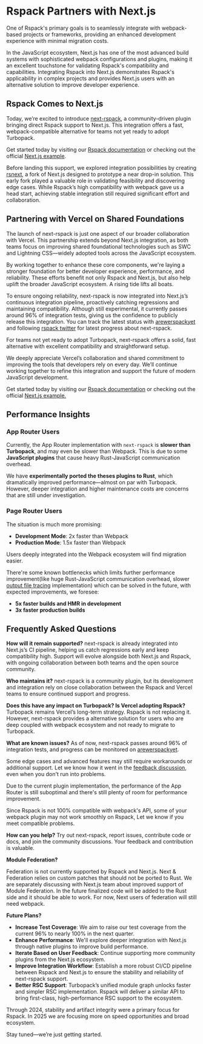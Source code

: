 # Rspack Partners with Next.js

One of Rspack's primary goals is to seamlessly integrate with webpack-based projects or frameworks, providing an enhanced development experience with minimal migration costs.

In the JavaScript ecosystem, Next.js has one of the most advanced build systems with sophisticated webpack configurations and plugins, making it an excellent touchstone for validating Rspack's compatibility and capabilities. Integrating Rspack into Next.js demonstrates Rspack's applicability in complex projects and provides Next.js users with an alternative solution to improve developer experience.

## Rspack Comes to Next.js

Today, we’re excited to introduce [next-rspack](https://www.npmjs.com/package/next-rspack), a community-driven plugin bringing direct Rspack support to Next.js. This integration offers a fast, webpack-compatible alternative for teams not yet ready to adopt Turbopack.

Get started today by visiting our [Rspack documentation](https://rspack.dev/guide/tech/next) or checking out the official [Next.js example](https://github.com/vercel/next.js/tree/canary/examples/with-rspack).

Before landing this support, we explored integration possibilities by creating [rsnext](https://github.com/ScriptedAlchemy/rsnext/tree/rspack), a fork of Next.js designed to prototype a near drop-in solution. This early fork played a valuable role in validating feasibility and discovering edge cases. While Rspack’s high compatibility with webpack gave us a head start, achieving stable integration still required significant effort and collaboration.

## Partnering with Vercel on Shared Foundations

The launch of next-rspack is just one aspect of our broader collaboration with Vercel. This partnership extends beyond Next.js integration, as both teams focus on improving shared foundational technologies such as SWC and Lightning CSS—widely adopted tools across the JavaScript ecosystem.

By working together to enhance these core components, we're laying a stronger foundation for better developer experience, performance, and reliability. These efforts benefit not only Rspack and Next.js, but also help uplift the broader JavaScript ecosystem. A rising tide lifts all boats.

To ensure ongoing reliability, next-rspack is now integrated into Next.js’s continuous integration pipeline, proactively catching regressions and maintaining compatibility. Although still experimental, it currently passes around 96% of integration tests, giving us the confidence to publicly release this integration. You can track the latest status with [arewerspackyet](https://www.arewerspackyet.com/) and following [rspack twitter](https://x.com/rspack_dev) for latest progress about next-rspack.

For teams not yet ready to adopt Turbopack, next-rspack offers a solid, fast alternative with excellent compatibility and straightforward setup.

We deeply appreciate Vercel’s collaboration and shared commitment to improving the tools that developers rely on every day. We’ll continue working together to refine this integration and support the future of modern JavaScript development.

Get started today by visiting our [Rspack documentation](https://rspack.dev/guide/tech/next) or checking out the official [Next.js example.](https://github.com/vercel/next.js/tree/canary/examples/with-rspack)

## Performance Insights

### App Router Users

Currently, the App Router implementation with `next-rspack` is **slower than Turbopack**, and may even be slower than Webpack. This is due to some **JavaScript plugins** that cause heavy Rust-JavaScript communication overhead.

We have **experimentally ported the theses plugins to Rust**, which dramatically improved performance—almost on par with Turbopack. However, deeper integration and higher maintenance costs are concerns that are still under investigation.

### Page Router Users

The situation is much more promising:

- **Development Mode**: 2x faster than Webpack
- **Production Mode**: 1.5x faster than Webpack

Users deeply integrated into the Webpack ecosystem will find migration easier.

There're some known bottlenecks which limits further performance improvement(like huge Rust-JavaScript communication overhead, slower [output file tracing](https://nextjs.org/docs/pages/api-reference/config/next-config-js/output#how-it-works) implementation) which can be solved in the future, with expected improvements, we foresee:

- **5x faster builds and HMR in development**
- **3x faster production builds**

## Frequently Asked Questions

**How will it remain supported?**
next-rspack is already integrated into Next.js’s CI pipeline, helping us catch regressions early and keep compatibility high. Support will evolve alongside both Next.js and Rspack, with ongoing collaboration between both teams and the open source community.

**Who maintains it?**
next-rspack is a community plugin, but its development and integration rely on close collaboration between the Rspack and Vercel teams to ensure continued support and progress.

**Does this have any impact on Turbopack? Is Vercel adopting Rspack?**
Turbopack remains Vercel’s long-term strategy. Rspack is not replacing it. However, next-rspack provides a alternative solution for users who are deep coupled with webpack ecosystem and not ready to migrate to Turbopack.

**What are known issues?**
As of now, next-rspack passes around 96% of integration tests, and progress can be monitored on [arewerspackyet](https://www.arewerspackyet.com/).

Some edge cases and advanced features may still require workarounds or additional support. Let we know how it went in the [feedback discussion](https://github.com/vercel/next.js/discussions/77800), even when you don't run into problems.

Due to the current plugin implementation, the performance of the App Router is still suboptimal and there's still plenty of room for performance improvement.

Since Rspack is not 100% compatible with webpack's API, some of your webpack plugin may not work smoothly on Rspack, Let we know if you meet compatible problems.

**How can you help?**
Try out next-rspack, report issues, contribute code or docs, and join the community discussions. Your feedback and contribution is valuable.

**Module Federation?**

Federation is not currently supported by Rspack and Next.js. Next & Federation relies on custom patches that should not be ported to Rust.
We are separately discussing with Next.js team about improved support of Module Federation. In the future finalized code will be added to the Rust side and it should be able to work. For now, Next users of federation will still need webpack.

**Future Plans?**

- **Increase Test Coverage**: We aim to raise our test coverage from the current 96% to nearly 100% in the next quarter.
- **Enhance Performance**: We'll explore deeper integration with Next.js through native plugins to improve build performance.
- **Iterate Based on User Feedback**: Continue supporting more community plugins from the Next.js ecosystem.
- **Improve Integration Workflow**: Establish a more robust CI/CD pipeline between Rspack and Next.js to ensure the stability and reliability of next-rspack support.
- **Better RSC Support**: Turbopack’s unified module graph unlocks faster and simpler RSC implementation. Rspack will deliver a similar API to bring first-class, high-performance RSC support to the ecosystem.

Through 2024, stability and artifact integrity were a primary focus for Rspack. In 2025 we are focusing more on speed opportunities and broad ecosystem.

Stay tuned—we’re just getting started.
